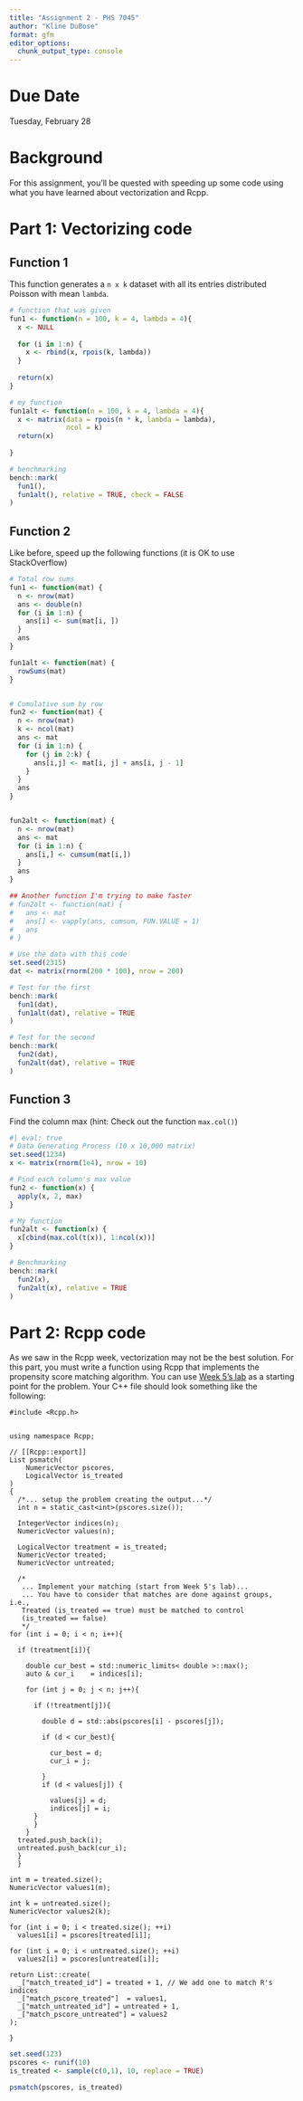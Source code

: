 ```yaml
---
title: "Assignment 2 - PHS 7045"
author: "Kline DuBose"
format: gfm
editor_options: 
  chunk_output_type: console
---
```


# Due Date
Tuesday, February 28

# Background
For this assignment, you'll be quested with speeding up some code using what you have learned about vectorization and Rcpp.

# Part 1: Vectorizing code

## Function 1
This function generates a `n x k` dataset with all its entries distributed Poisson with mean `lambda`.
```r
# function that was given
fun1 <- function(n = 100, k = 4, lambda = 4){
  x <- NULL
  
  for (i in 1:n) {
    x <- rbind(x, rpois(k, lambda))
  }
  
  return(x)
}

# my function
fun1alt <- function(n = 100, k = 4, lambda = 4){
  x <- matrix(data = rpois(n * k, lambda = lambda),
              ncol = k)
  return(x)
  
}

# benchmarking
bench::mark(
  fun1(),
  fun1alt(), relative = TRUE, check = FALSE
)
```

## Function 2
Like before, speed up the following functions (it is OK to use StackOverflow)

```r

# Total row sums
fun1 <- function(mat) {
  n <- nrow(mat)
  ans <- double(n)
  for (i in 1:n) {
    ans[i] <- sum(mat[i, ])
  }
  ans
}

fun1alt <- function(mat) {
  rowSums(mat)
}


# Cumulative sum by row
fun2 <- function(mat) {
  n <- nrow(mat)
  k <- ncol(mat)
  ans <- mat
  for (i in 1:n) {
    for (j in 2:k) {
      ans[i,j] <- mat[i, j] + ans[i, j - 1]
    }
  }
  ans
}


fun2alt <- function(mat) {
  n <- nrow(mat)
  ans <- mat
  for (i in 1:n) {
    ans[i,] <- cumsum(mat[i,])
  }
  ans
}

## Another function I'm trying to make faster
# fun2alt <- function(mat) {
#   ans <- mat
#   ans[] <- vapply(ans, cumsum, FUN.VALUE = 1)
#   ans
# }

# Use the data with this code
set.seed(2315)
dat <- matrix(rnorm(200 * 100), nrow = 200)

# Test for the first
bench::mark(
  fun1(dat),
  fun1alt(dat), relative = TRUE
)

# Test for the second
bench::mark(
  fun2(dat),
  fun2alt(dat), relative = TRUE
)
```

## Function 3
Find the column max (hint: Check out the function `max.col()`)

```r
#| eval: true
# Data Generating Process (10 x 10,000 matrix)
set.seed(1234)
x <- matrix(rnorm(1e4), nrow = 10)

# Find each column's max value
fun2 <- function(x) {
  apply(x, 2, max)
}

# My function
fun2alt <- function(x) {
  x[cbind(max.col(t(x)), 1:ncol(x))]
}

# Benchmarking
bench::mark(
  fun2(x),
  fun2alt(x), relative = TRUE
)

```

# Part 2: Rcpp code

As we saw in the Rcpp week, vectorization may not be the best solution. For this
part, you must write a function using Rcpp that implements the propensity score
matching algorithm. You can use [Week 5's lab](https://github.com/UofUEpiBio/PHS7045-advanced-programming/issues/8#issuecomment-1424974938) as a starting point for the problem. Your C++ file
should look something like the following:

```Rcpp

#include <Rcpp.h>


using namespace Rcpp;

// [[Rcpp::export]]
List psmatch(
    NumericVector pscores,
    LogicalVector is_treated
)
{
  /*... setup the problem creating the output...*/
  int n = static_cast<int>(pscores.size());
  
  IntegerVector indices(n);
  NumericVector values(n);
  
  LogicalVector treatment = is_treated;
  NumericVector treated;
  NumericVector untreated;
  
  /*
   ... Implement your matching (start from Week 5's lab)... 
   ... You have to consider that matches are done against groups, i.e.,
   Treated (is_treated == true) must be matched to control 
   (is_treated == false)  
   */
for (int i = 0; i < n; i++){
  
  if (treatment[i]){
    
    double cur_best = std::numeric_limits< double >::max(); 
    auto & cur_i    = indices[i];
    
    for (int j = 0; j < n; j++){
      
      if (!treatment[j]){
        
        double d = std::abs(pscores[i] - pscores[j]);
        
        if (d < cur_best){
          
          cur_best = d;
          cur_i = j;
          
        }
        if (d < values[j]) {
        
          values[j] = d;
          indices[j] = i;
      }
      }
    }
  treated.push_back(i);
  untreated.push_back(cur_i);
  }
  }

int m = treated.size();
NumericVector values1(m);

int k = untreated.size();
NumericVector values2(k);

for (int i = 0; i < treated.size(); ++i) 
  values1[i] = pscores[treated[i]];

for (int i = 0; i < untreated.size(); ++i) 
  values2[i] = pscores[untreated[i]];

return List::create(
  _["match_treated_id"] = treated + 1, // We add one to match R's indices
  _["match_pscore_treated"]  = values1,
  _["match_untreated_id"] = untreated + 1,
  _["match_pscore_untreated"] = values2
);
    
}

```

```r
set.seed(123)
pscores <- runif(10)
is_treated <- sample(c(0,1), 10, replace = TRUE)

psmatch(pscores, is_treated)
```